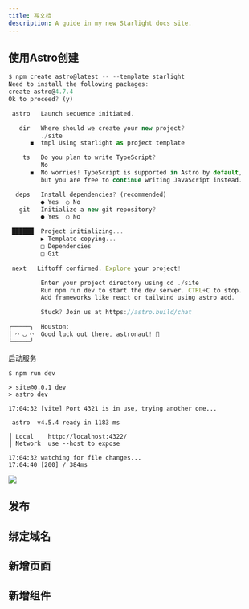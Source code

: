 ```yaml
---
title: 写文档
description: A guide in my new Starlight docs site.
---
```



## 使用Astro创建

```js
$ npm create astro@latest -- --template starlight
Need to install the following packages:
create-astro@4.7.4
Ok to proceed? (y)

 astro   Launch sequence initiated.

   dir   Where should we create your new project?
         ./site
      ◼  tmpl Using starlight as project template

    ts   Do you plan to write TypeScript?
         No
      ◼  No worries! TypeScript is supported in Astro by default,
         but you are free to continue writing JavaScript instead.

  deps   Install dependencies? (recommended)
         ● Yes  ○ No
   git   Initialize a new git repository?
         ● Yes  ○ No

 ██████  Project initializing...
         ▶ Template copying...
         □ Dependencies
         □ Git

 next   Liftoff confirmed. Explore your project!

         Enter your project directory using cd ./site
         Run npm run dev to start the dev server. CTRL+C to stop.
         Add frameworks like react or tailwind using astro add.

         Stuck? Join us at https://astro.build/chat

╭─────╮  Houston:
│ ◠ ◡ ◠  Good luck out there, astronaut! 🚀
╰─────╯
```

启动服务

```
$ npm run dev

> site@0.0.1 dev
> astro dev

17:04:32 [vite] Port 4321 is in use, trying another one...

 astro  v4.5.4 ready in 1183 ms

┃ Local    http://localhost:4322/
┃ Network  use --host to expose

17:04:32 watching for file changes...
17:04:40 [200] / 384ms
```

![](../../../assets/scenes/starlight.jpg)


## 发布

## 绑定域名

## 新增页面

## 新增组件